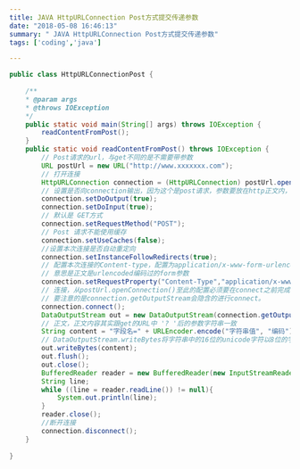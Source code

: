 ```yaml
---
title: JAVA HttpURLConnection Post方式提交传递参数
date: "2018-05-08 16:46:13"
summary: " JAVA HttpURLConnection Post方式提交传递参数"
tags: ['coding','java']

---
```


```java
public class HttpURLConnectionPost {  
  
	/**  
	* @param args  
	* @throws IOException  
	*/  
	public static void main(String[] args) throws IOException {  
		readContentFromPost();  
	}  
	public static void readContentFromPost() throws IOException {  
		// Post请求的url，与get不同的是不需要带参数  
		URL postUrl = new URL("http://www.xxxxxxx.com");  
		// 打开连接  
		HttpURLConnection connection = (HttpURLConnection) postUrl.openConnection();       
		// 设置是否向connection输出，因为这个是post请求，参数要放在http正文内，因此需要设为true  
		connection.setDoOutput(true);  
		connection.setDoInput(true);  
		// 默认是 GET方式  
		connection.setRequestMethod("POST");        
		// Post 请求不能使用缓存  
		connection.setUseCaches(false);    
		//设置本次连接是否自动重定向   
		connection.setInstanceFollowRedirects(true);        
		// 配置本次连接的Content-type，配置为application/x-www-form-urlencoded的  
		// 意思是正文是urlencoded编码过的form参数  
		connection.setRequestProperty("Content-Type","application/x-www-form-urlencoded");  
		// 连接，从postUrl.openConnection()至此的配置必须要在connect之前完成，  
		// 要注意的是connection.getOutputStream会隐含的进行connect。  
		connection.connect();  
		DataOutputStream out = new DataOutputStream(connection.getOutputStream());  
		// 正文，正文内容其实跟get的URL中 '? '后的参数字符串一致  
		String content = "字段名=" + URLEncoder.encode("字符串值", "编码");  
		// DataOutputStream.writeBytes将字符串中的16位的unicode字符以8位的字符形式写到流里面  
		out.writeBytes(content);  
		out.flush();  
		out.close();  
		BufferedReader reader = new BufferedReader(new InputStreamReader(connection.getInputStream()));  
		String line;  
		while ((line = reader.readLine()) != null){  
			System.out.println(line);  
		}  
		reader.close();  
		//断开连接 
		connection.disconnect();  
	}  
  
}
```
